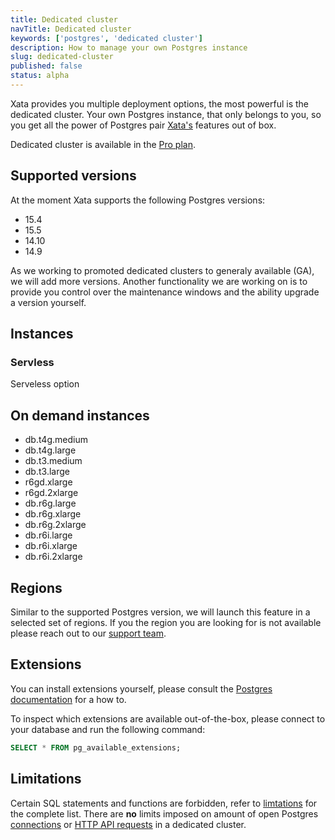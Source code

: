 ```yaml
---
title: Dedicated cluster
navTitle: Dedicated cluster
keywords: ['postgres', 'dedicated cluster']
description: How to manage your own Postgres instance
slug: dedicated-cluster
published: false
status: alpha
---
```


Xata provides you multiple deployment options, the most powerful is the dedicated cluster.
Your own Postgres instance, that only belongs to you, so you get all the power of Postgres pair [Xata's](/docs/concepts/serverless-data-platform) features out of box.

Dedicated cluster is available in the [Pro plan](/docs/concepts/pricing#pro-plan).

## Supported versions

At the moment Xata supports the following Postgres versions:

- 15.4
- 15.5
- 14.10
- 14.9

As we working to promoted dedicated clusters to generaly available (GA), we will add more versions.
Another functionality we are working on is to provide you control over the maintenance windows and the ability upgrade a version yourself.

## Instances

### Servless

Serveless option

## On demand instances

- db.t4g.medium
- db.t4g.large
- db.t3.medium
- db.t3.large
- r6gd.xlarge
- r6gd.2xlarge
- db.r6g.large
- db.r6g.xlarge
- db.r6g.2xlarge
- db.r6i.large
- db.r6i.xlarge
- db.r6i.2xlarge

## Regions

Similar to the supported Postgres version, we will launch this feature in a selected set of regions.
If you the region you are looking for is not available please reach out to our [support team](/docs/resources/support).

## Extensions

You can install extensions yourself, please consult the [Postgres documentation](https://www.postgresql.org/docs/current/sql-createextension.html) for a how to.

To inspect which extensions are available out-of-the-box, please connect to your database and run the following command:

```sql
SELECT * FROM pg_available_extensions;
```

## Limitations

Certain SQL statements and functions are forbidden, refer to [limtations](/docs/postgres#limitations) for the complete list.
There are **no** limits imposed on amount of open Postgres [connections](/docs/postgres#connection-limits) or [HTTP API requests](/docs/rest-api/limits#rate-limits) in a dedicated cluster.
